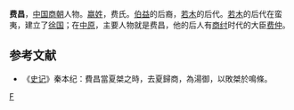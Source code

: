 {{Infobox 先秦人物
|image       = 
|姓= 嬴
|名= 昌
|氏= 费
|zi          = 
|hao         = 
|job         = 
|nickname    = 
|nickzi      = 
|posthumous  = 
|时代= [[商朝|商朝]]
|nationality = 
|hometown    = 
|birth       = 
|death       = 
|honor       = 
|honor2      = 
|spouse       = 
|名称= 费昌
}}
'''费昌'''，[[中国|中国]][[商朝|商朝]]人物。[[嬴姓|嬴姓]]，费氏。[[伯益|伯益]]的后裔，[[若木|若木]]的后代。[[若木|若木]]的后代在蛮夷，建立了[[徐国|徐国]]；在[[中原|中原]]，主要人物就是费昌，他的后人有[[商纣|商纣]]时代的大臣[[费仲|费仲]]。
  
==参考文献==
*《[[史记|史记]]》秦本纪：費昌當夏桀之時，去夏歸商，為湯御，以敗桀於鳴條。
  
[[Category:商朝人|F]]